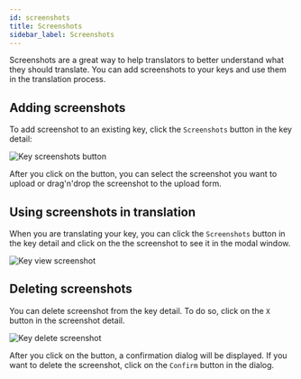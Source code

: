 ---
id: screenshots
title: Screenshots
sidebar_label: Screenshots
---

Screenshots are a great way to help translators to better understand what they should translate.
You can add screenshots to your keys and use them in the translation process.

## Adding screenshots

To add screenshot to an existing key, click the `Screenshots` button in the key detail:

![Key screenshots button](/img/docs/platform/key_screenshots.png)

After you click on the button, you can select the screenshot you want to upload or drag'n'drop the screenshot to the upload form.

## Using screenshots in translation

When you are translating your key, you can click the `Screenshots` button in the key detail and click on the the screenshot to see it in the modal window.

![Key view screenshot](/img/docs/platform/key_view_screenshot.png)

## Deleting screenshots

You can delete screenshot from the key detail. To do so, click on the `X` button in the screenshot detail.

![Key delete screenshot](/img/docs/platform/key_delete_screenshot.png)

After you click on the button, a confirmation dialog will be displayed. If you want to delete the screenshot, click on the `Confirm` button in the dialog.

